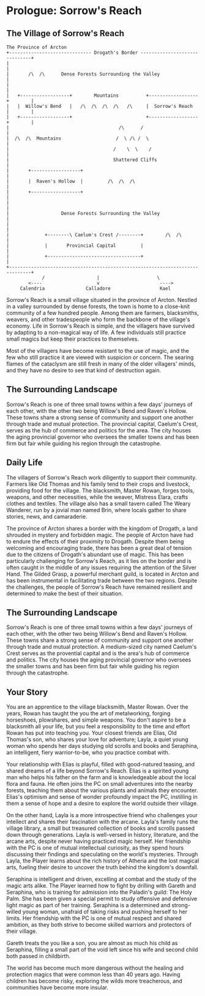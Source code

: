 # Prologue: Sorrow's Reach

## The Village of Sorrow's Reach

```
The Province of Arcton
+------------------------------ Drogath's Border ------------------------------+
|                                                                              |
|       /\  /\      Dense Forests Surrounding the Valley                       |
|                                                                              |
|   +------------------+        Mountains          +------------------+        |
|   |  Willow's Bend   |   /\  /\  /\  /\   /\     |  Sorrow's Reach  |        |
|   +------------------+                           +------------------+        |
|                                        /\      /                             |
|  /\  /\  Mountains                    /  \ /\ /  \                           |
|                                      /    \  \    /                          |
|                                      Shattered Cliffs                        |
|       +------------------+                                                   |
|       |  Raven's Hollow  |         /\  /\  /\                                |
|       +------------------+                                                   |
|                                                                              |
|                   Dense Forests Surrounding the Valley                       |
|                                                                              |
|             +--------\ Caelum's Crest /--------+        /\  /\               |
|             |       Provincial Capital         |                             |
|             +----------------------------------+                             |
+------------------------------------------------------------------------------+
             /                   |                     \
        <----                    v                      ---->
     Calendria               Calladore                  Kael
```

Sorrow's Reach is a small village situated in the province of Arcton. Nestled in a valley surrounded by dense forests, the town is home to a close-knit community of a few hundred people. Among them are farmers, blacksmiths, weavers, and other tradespeople who form the backbone of the village's economy. Life in Sorrow's Reach is simple, and the villagers have survived by adapting to a non-magical way of life. A few individuals still practice small magics but keep their practices to themselves.

Most of the villagers have become resistant to the use of magic, and the few who still practice it are viewed with suspicion or concern. The searing flames of the cataclysm are still fresh in many of the older villagers' minds, and they have no desire to see that kind of destruction again.

## The Surrounding Landscape

Sorrow's Reach is one of three small towns within a few days' journeys of each other, with the other two being Willow's Bend and Raven's Hollow. These towns share a strong sense of community and support one another through trade and mutual protection. The provincial capital, Caelum's Crest, serves as the hub of commerce and politics for the area. The city houses the aging provincial governor who oversees the smaller towns and has been firm but fair while guiding his region through the catastrophe.

## Daily Life

The villagers of Sorrow's Reach work diligently to support their community. Farmers like Old Thomas and his family tend to their crops and livestock, providing food for the village. The blacksmith, Master Rowan, forges tools, weapons, and other necessities, while the weaver, Mistress Elara, crafts clothes and textiles. The village also has a small tavern called The Weary Wanderer, run by a jovial man named Brin, where locals gather to share stories, news, and camaraderie.

The province of Arcton shares a border with the kingdom of Drogath, a land shrouded in mystery and forbidden magic. The people of Arcton have had to endure the effects of their proximity to Drogath. Despite them being welcoming and encouraging trade, there has been a great deal of tension due to the citizens of Drogath's abundant use of magic. This has been particularly challenging for Sorrow's Reach, as it lies on the border and is often caught in the middle of any issues requiring the attention of the Silver Hand. The Gilded Grasp, a powerful merchant guild, is located in Arcton and has been instrumental in facilitating trade between the two regions. Despite the challenges, the people of Sorrow's Reach have remained resilient and determined to make the best of their situation.

## The Surrounding Landscape

Sorrow's Reach is one of three small towns within a few days' journeys of each other, with the other two being Willow's Bend and Raven's Hollow. These towns share a strong sense of community and support one another through trade and mutual protection. A medium-sized city named Caelum's Crest serves as the provential capital and is the area's hub of commerce and politics. The city houses the aging provincial governor who oversees the smaller towns and has been firm but fair while guiding his region through the catastrophe.

## Your Story

You are an apprentice to the village blacksmith, Master Rowan. Over the years, Rowan has taught the you the art of metalworking, forging horseshoes, plowshares, and simple weapons. You don't aspire to be a blacksmith all your life, but you feel a responsibility to the time and effort Rowan has put into teaching you. Your closest friends are Elias, Old Thomas's son, who shares your love for adventure; Layla, a quiet young woman who spends her days studying old scrolls and books and Seraphina, an intelligent, fiery warrior-to-be, who you practice combat with.

Your relationship with Elias is playful, filled with good-natured teasing, and shared dreams of a life beyond Sorrow's Reach. Elias is a spirited young man who helps his father on the farm and is knowledgeable about the local flora and fauna. He often joins the PC on small adventures into the nearby forests, teaching them about the various plants and animals they encounter. Elias's optimism and sense of wonder profoundly impact the PC, instilling in them a sense of hope and a desire to explore the world outside their village.

On the other hand, Layla is a more introspective friend who challenges your intellect and shares their fascination with the arcane. Layla's family runs the village library, a small but treasured collection of books and scrolls passed down through generations. Layla is well-versed in history, literature, and the arcane arts, despite never having practiced magic herself. Her friendship with the PC is one of mutual intellectual curiosity, as they spend hours discussing their findings and speculating on the world's mysteries. Through Layla, the Player learns about the rich history of Atheria and the lost magical arts, fueling their desire to uncover the truth behind the kingdom's downfall.

Seraphina is intelligent and driven, excelling at combat and the study of the magic arts alike. The Player learned how to fight by drilling with Gareth and Seraphina, who is training for admission into the Paladin's guild: The Holy Palm. She has been given a special permit to study offensive and defensive light magic as part of her training. Seraphina is a determined and strong-willed young woman, unafraid of taking risks and pushing herself to her limits. Her friendship with the PC is one of mutual respect and shared ambition, as they both strive to become skilled warriors and protectors of their village.

Gareth treats the you like a son, you are almost as much his child as Seraphina, filling a small part of the void left since his wife and second child both passed in childbirth.

The world has become much more dangerous without the healing and protection magics that were common less than 40 years ago. Having children has become risky, exploring the wilds more treacherous, and communities have become more insular.
